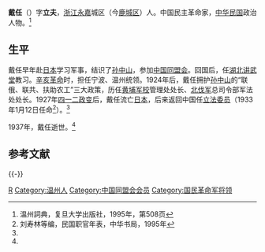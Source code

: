 '''戴任'''（{{bd|1862年||1937年|}}）字'''立夫'''，[[浙江|浙江]][[永嘉|永嘉]]城区（今[[鹿城区|鹿城区]]）人。中国民主革命家，[[中华民国|中华民国]]政治人物。<ref name=fd>温州詞典，复旦大学出版社，1995年，第508页</ref>

==生平==
戴任早年赴[[日本|日本]]学习军事，结识了[[孙中山|孙中山]]，参加[[中国同盟会|中国同盟会]]。回国后，任[[湖北讲武堂|湖北讲武堂]]教习。[[辛亥革命|辛亥革命]]时，担任宁波、温州统领。1924年后，戴任拥护[[孙中山|孙中山]]的“联俄、联共、扶助农工”三大政策，历任[[黄埔军校|黄埔军校]]管理处处长、[[北伐军|北伐军]]总司令部军法处处长。1927年[[四一二政变|四一二政变]]后，戴任流亡[[日本|日本]]，后来返回中国任[[立法委员|立法委员]]（1933年1月12日任命<ref>刘寿林等编，民国职官年表，中华书局，1995年</ref>）。<ref name=fd/>

1937年，戴任逝世。<ref name=fd/>

== 参考文献 ==
{{Reflist}}

{{-}}
{{第3屆中華民國訓政時期立法委員名單}}
{{第4屆中華民國訓政時期立法委員名單}}

{{DEFAULTSORT:Dai戴}}
[[Category:戴姓|R]]
[[Category:温州人|Category:温州人]]
[[Category:中国同盟会会员|Category:中国同盟会会员]]
[[Category:国民革命军将领|Category:国民革命军将领]]